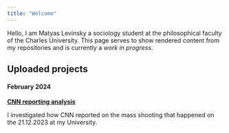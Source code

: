 ```yaml
---
title: "Welcome"
---
```


Hello, I am Matyas Levinsky a sociology student at the philosophical faculty of the Charles University. This page serves to show rendered content from my repositories and is currently a *work in progress*.

## Uploaded projects

#### February 2024

[**CNN reporting analysis**](SlerkaProjekt.qmd)

I investigated how CNN reported on the mass shooting that happened on the 21.12.2023 at my University.
